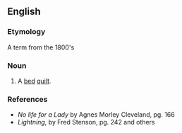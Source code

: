 ==English==

===Etymology===
A term from the 1800's 

===Noun===
{{en-noun|s}}

# A [[bed]] [[quilt]].

===References===
*''No life for a Lady'' by Agnes Morley Cleveland, pg. 166
*''Lightning'', by Fred Stenson, pg. 242 and others